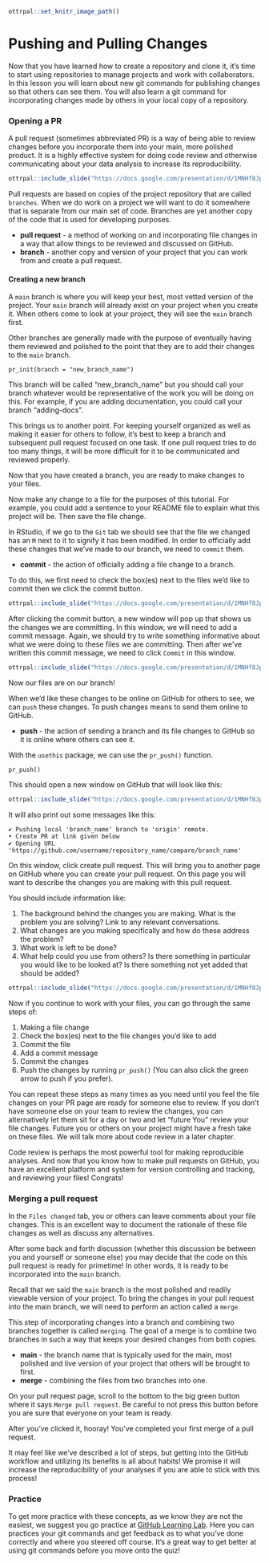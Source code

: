 ```r
ottrpal::set_knitr_image_path()
```

# Pushing and Pulling Changes

Now that you have learned how to create a repository and clone it, it's time to start using repositories to manage projects and work with collaborators. In this lesson you will learn about new git commands for publishing changes so that others can see them. You will also learn a git command for incorporating changes made by others in your local copy of a repository.

### Opening a PR

A pull request (sometimes abbreviated PR) is a way of being able to review changes before you incorporate them into your main, more polished product. It is a highly effective system for doing code review and otherwise communicating about your data analysis to increase its reproducibility.

```r
ottrpal::include_slide("https://docs.google.com/presentation/d/1MNHf8JpolaEP_vQ_kB-1xRBF9wo3haCArRu117hBoHA/edit#slide=id.g2288a8ec77f_0_88")
```

Pull requests are based on copies of the project repository that are called `branches`.
When we do work on a project we will want to do it somewhere that is separate from our main set of code. Branches are yet another copy of the code that is used for developing purposes.

<div class = "dictionary">
- **pull request** - a method of working on and incorporating file changes in a way that allow things to be reviewed and discussed on GitHub.
- **branch** - another copy and version of your project that you can work from and create a pull request.
</div>

#### Creating a new branch

A `main` branch is where you will keep your best, most vetted version of the project. Your `main` branch will already exist on your project when you create it. When others come to look at your project, they will see the `main` branch first.

Other branches are generally made with the purpose of eventually having them reviewed and polished to the point that they are to add their changes to the `main` branch.

```
pr_init(branch = "new_branch_name")
```

This branch will be called "new_branch_name" but you should call your branch whatever would be representative of the work you will be doing on this. For example, if you are adding documentation, you could call your branch "adding-docs".

This brings us to another point. For keeping yourself organized as well as making it easier for others to follow, it's best to keep a branch and subsequent pull request focused on one task. If one pull request tries to do too many things, it will be more difficult for it to be communicated and reviewed properly.

Now that you have created a branch, you are ready to make changes to your files.

Now make any change to a file for the purposes of this tutorial. For example, you could add a sentence to your README file to explain what this project will be. Then save the file change.

In RStudio, if we go to the `Git` tab we should see that the file we changed has an `M` next to it to signify it has been modified. In order to officially add these changes that we've made to our branch, we need to `commit` them.  

<div class = "dictionary">
- **commit** - the action of officially adding a file change to a branch.
</div>

To do this, we first need to check the box(es) next to the files we'd like to commit then we click the commit button.

```r
ottrpal::include_slide("https://docs.google.com/presentation/d/1MNHf8JpolaEP_vQ_kB-1xRBF9wo3haCArRu117hBoHA/edit#slide=id.g2288a8ec77f_0_150")
```

After clicking the commit button, a new window will pop up that shows us the changes we are committing. In this window, we will need to add a commit message. Again, we should try to write something informative about what we were doing to these files we are committing. Then after we've written this commit message, we need to click `Commit` in this window.


```r
ottrpal::include_slide("https://docs.google.com/presentation/d/1MNHf8JpolaEP_vQ_kB-1xRBF9wo3haCArRu117hBoHA/edit#slide=id.g2288a8ec77f_0_164")
```

Now our files are on our branch!

When we'd like these changes to be online on GitHub for others to see, we can `push` these changes. To push changes means to send them online to GitHub.

<div class = "dictionary">
- **push** - the action of sending a branch and its file changes to GitHub so it is online where others can see it.  
</div>

With the `usethis` package, we can use the `pr_push()` function.

```
pr_push()
```

This should open a new window on GitHub that will look like this:

```r
ottrpal::include_slide("https://docs.google.com/presentation/d/1MNHf8JpolaEP_vQ_kB-1xRBF9wo3haCArRu117hBoHA/edit#slide=id.g2288a8ec77f_0_177")
```

It will also print out some messages like this:
```
✔ Pushing local 'branch_name' branch to 'origin' remote.
• Create PR at link given below
✔ Opening URL 'https://github.com/username/repository_name/compare/branch_name'
```

On this window, click create pull request. This will bring you to another page on GitHub where you can create your pull request. On this page you will want to describe the changes you are making with this pull request.

You should include information like:

1) The background behind the changes you are making. What is the problem you are solving? Link to any relevant conversations.
2) What changes are you making specifically and how do these address the problem?
3) What work is left to be done?
4) What help could you use from others? Is there something in particular you would like to be looked at? Is there something not yet added that should be added?

```r
ottrpal::include_slide("https://docs.google.com/presentation/d/1MNHf8JpolaEP_vQ_kB-1xRBF9wo3haCArRu117hBoHA/edit#slide=id.g2288a8ec77f_0_184")
```

Now if you continue to work with your files, you can go through the same steps of:

1) Making a file change
2) Check the box(es) next to the file changes you'd like to add
3) Commit the file
4) Add a commit message
5) Commit the changes
6) Push the changes by running `pr_push()` (You can also click the green arrow to push if you prefer).


You can repeat these steps as many times as you need until you feel the file changes on your PR page are ready for someone else to review. If you don't have someone else on your team to review the changes, you can alternatively let them sit for a day or two and let "future You" review your file changes. Future you or others on your project might have a fresh take on these files. We will talk more about code review in a later chapter.

Code review is perhaps the most powerful tool for making reproducible analyses. And now that you know how to make pull requests on GitHub, you have an excellent platform and system for version controlling and tracking, and reviewing your files! Congrats!

### Merging a pull request

In the `Files changed` tab, you or others can leave comments about your file changes. This is an excellent way to document the rationale of these file changes as well as discuss any alternatives.

After some back and forth discussion (whether this discussion be between you and yourself or someone else) you may decide that the code on this pull request is ready for primetime! In other words, it is ready to be incorporated into the `main` branch.

Recall that we said the `main` branch is the most polished and readily viewable version of your project. To bring the changes in your pull request into the main branch, we will need to perform an action called a `merge`.

 This step of incorporating changes into a branch and combining two branches together is called `merging`. The goal of a merge is to combine two branches in such a way that keeps your desired changes from both copies.

<div class = "dictionary">
- **main** - the branch name that is typically used for the main, most polished and live version of your project that others will be brought to first.
- **merge** - combining the files from two branches into one.
</div>

On your pull request page, scroll to the bottom to the big green button where it says `Merge pull request`. Be careful to not press this button before you are sure that everyone on your team is ready.

After you've clicked it, hooray! You've completed your first merge of a pull request.

It may feel like we've described a lot of steps, but getting into the GitHub workflow and utilizing its benefits is all about habits! We promise it will increase the reproducibility of your analyses if you are able to stick with this process!

### Practice

To get more practice with these concepts, as we know they are not the easiest, we suggest you go practice at [GitHub Learning Lab](https://github.com/apps/github-learning-lab). Here you can practices your git commands and get feedback as to what you've done correctly and where you steered off course. It's a great way to get better at using git commands before you move onto the quiz!
